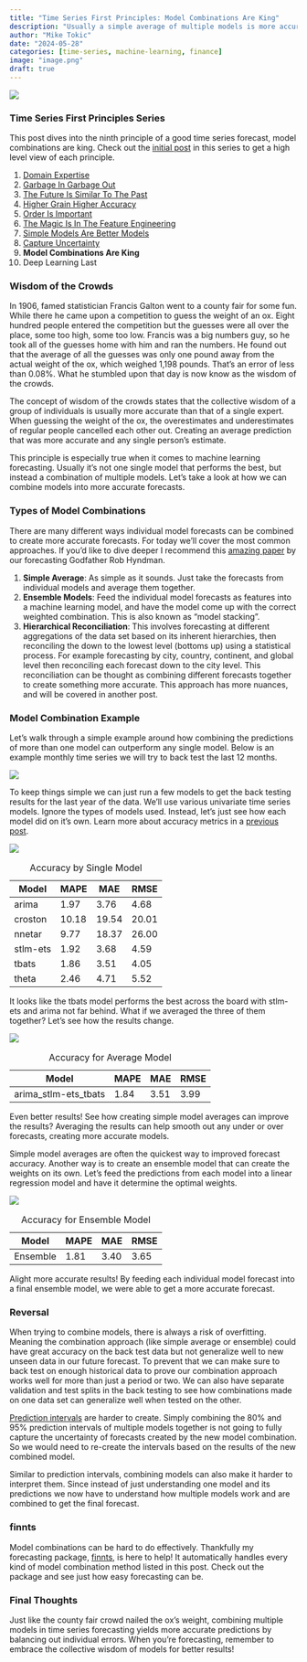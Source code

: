 ```yaml
---
title: "Time Series First Principles: Model Combinations Are King"
description: "Usually a simple average of multiple models is more accurate than just one model's prediction"
author: "Mike Tokic"
date: "2024-05-28"
categories: [time-series, machine-learning, finance]
image: "image.png"
draft: true
---
```


![](./image.png)

### Time Series First Principles Series

This post dives into the ninth principle of a good time series forecast, model combinations are king. Check out the [initial post](https://mftokic.github.io/posts/2024-03-26-time-series-first-principles-initial/) in this series to get a high level view of each principle. 

1. [Domain Expertise](https://mftokic.github.io/posts/2024-04-02-time-series-domain-expertise/)
2. [Garbage In Garbage Out](https://mftokic.github.io/posts/2024-04-08-time-series-garbage/)
3. [The Future Is Similar To The Past](https://mftokic.github.io/posts/2024-04-11-time-series-past-future/)
4. [Higher Grain Higher Accuracy](https://mftokic.github.io/posts/2024-04-18-time-series-grain/)
5. [Order Is Important](https://mftokic.github.io/posts/2024-04-23-time-series-order/)
6. [The Magic Is In The Feature Engineering](https://mftokic.github.io/posts/2024-05-01-time-series-features/)
7. [Simple Models Are Better Models](https://mftokic.github.io/posts/2024-05-03-time-series-simple-models/)
8. [Capture Uncertainty](https://mftokic.github.io/posts/2024-05-07-time-series-capture-uncertainty/)
9. **Model Combinations Are King**
10. Deep Learning Last

### Wisdom of the Crowds

In 1906, famed statistician Francis Galton went to a county fair for some fun. While there he came upon a competition to guess the weight of an ox. Eight hundred people entered the competition but the guesses were all over the place, some too high, some too low. Francis was a big numbers guy, so he took all of the guesses home with him and ran the numbers. He found out that the average of all the guesses was only one pound away from the actual weight of the ox, which weighed 1,198 pounds. That's an error of less than 0.08%.  What he stumbled upon that day is now know as the wisdom of the crowds. 

The concept of wisdom of the crowds states that the collective wisdom of a group of individuals is usually more accurate than that of a single expert. When guessing the weight of the ox, the overestimates and underestimates of regular people cancelled each other out. Creating an average prediction that was more accurate and any single person's estimate. 

This principle is especially true when it comes to machine learning forecasting. Usually it's not one single model that performs the best, but instead a combination of multiple models. Let's take a look at how we can combine models into more accurate forecasts. 

### Types of Model Combinations

There are many different ways individual model forecasts can be combined to create more accurate forecasts. For today we'll cover the most common approaches. If you'd like to dive deeper I recommend this [amazing paper](https://robjhyndman.com/publications/combinations/index.html) by our forecasting Godfather Rob Hyndman. 

1. **Simple Average**: As simple as it sounds. Just take the forecasts from individual models and average them together. 
2. **Ensemble Models**: Feed the individual model forecasts as features into a machine learning model, and have the model come up with the correct weighted combination. This is also known as "model stacking". 
3. **Hierarchical Reconciliation**: This involves forecasting at different aggregations of the data set based on its inherent hierarchies, then reconciling the down to the lowest level (bottoms up) using a statistical process. For example forecasting by city, country, continent, and global level then reconciling each forecast down to the city level. This reconciliation can be thought as combining different forecasts together to create something more accurate. This approach has more nuances, and will be covered in another post.   

### Model Combination Example

Let's walk through a simple example around how combining the predictions of more than one model can outperform any single model. Below is an example monthly time series we will try to back test the last 12 months. 

![](./chart1.png)

To keep things simple we can just run a few models to get the back testing results for the last year of the data. We'll use various univariate time series models. Ignore the types of models used. Instead, let's just see how each model did on it's own. Learn more about accuracy metrics in a [previous post](https://mftokic.github.io/posts/2024-05-07-time-series-capture-uncertainty/). 

![](./chart2.png)

| Model       |    MAPE   |    MAE     |   RMSE    |
|-------------|-----------|------------|-----------|
| arima       |  1.97     |  3.76      |  4.68     |
| croston     | 10.18     | 19.54      | 20.01     |
| nnetar      |  9.77     | 18.37      | 26.00     |
| stlm-ets    |  1.92     |  3.68      |  4.59     |
| tbats       |  1.86     |  3.51      |  4.05     |
| theta       |  2.46     |  4.71      |  5.52     |

: Accuracy by Single Model

It looks like the tbats model performs the best across the board with stlm-ets and arima not far behind. What if we averaged the three of them together? Let's see how the results change. 

![](./chart3.png)

| Model                |    MAPE   |    MAE     |   RMSE    |
|----------------------|-----------|------------|-----------|
| arima_stlm-ets_tbats |  1.84     |  3.51      |  3.99     |

: Accuracy for Average Model

Even better results! See how creating simple model averages can improve the results? Averaging the results can help smooth out any under or over forecasts, creating more accurate models. 

Simple model averages are often the quickest way to improved forecast accuracy. Another way is to create an ensemble model that can create the weights on its own. Let's feed the predictions from each model into a linear regression model and have it determine the optimal weights. 

![](./chart4.png)

| Model                |    MAPE   |    MAE     |   RMSE    |
|----------------------|-----------|------------|-----------|
| Ensemble             |  1.81     |  3.40      |  3.65     |

: Accuracy for Ensemble Model

Alight more accurate results! By feeding each individual model forecast into a final ensemble model, we were able to get a more accurate forecast. 

### Reversal 

When trying to combine models, there is always a risk of overfitting. Meaning the combination approach (like simple average or ensemble) could have great accuracy on the back test data but not generalize well to new unseen data in our future forecast. To prevent that we can make sure to back test on enough historical data to prove our combination approach works well for more than just a period or two. We can also have separate validation and test splits in the back testing to see how combinations made on one data set can generalize well when tested on the other. 

[Prediction intervals](https://mftokic.github.io/posts/2024-05-07-time-series-capture-uncertainty/#future-uncertainty) are harder to create. Simply combining the 80% and 95% prediction intervals of multiple models together is not going to fully capture the uncertainty of forecasts created by the new model combination. So we would need to re-create the intervals based on the results of the new combined model.  

Similar to prediction intervals, combining models can also make it harder to interpret them. Since instead of just understanding one model and its predictions we now have to understand how multiple models work and are combined to get the final forecast. 

### finnts

Model combinations can be hard to do effectively. Thankfully my forecasting package, [finnts](https://microsoft.github.io/finnts/index.html), is here to help! It automatically handles every kind of model combination method listed in this post. Check out the package and see just how easy forecasting can be. 

### Final Thoughts

Just like the county fair crowd nailed the ox's weight, combining multiple models in time series forecasting yields more accurate predictions by balancing out individual errors. When you're forecasting, remember to embrace the collective wisdom of models for better results!